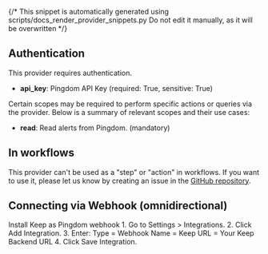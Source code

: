 {/* This snippet is automatically generated using scripts/docs_render_provider_snippets.py 
Do not edit it manually, as it will be overwritten */}

## Authentication
This provider requires authentication.
- **api_key**: Pingdom API Key (required: True, sensitive: True)

Certain scopes may be required to perform specific actions or queries via the provider. Below is a summary of relevant scopes and their use cases:
- **read**: Read alerts from Pingdom. (mandatory) 



## In workflows

This provider can't be used as a "step" or "action" in workflows. If you want to use it, please let us know by creating an issue in the [GitHub repository](https://github.com/keephq/keep/issues).



## Connecting via Webhook (omnidirectional)

Install Keep as Pingdom webhook
    1. Go to Settings > Integrations.
    2. Click Add Integration.
    3. Enter:
            Type = Webhook
            Name = Keep
            URL = Your Keep Backend URL
    4. Click Save Integration.


